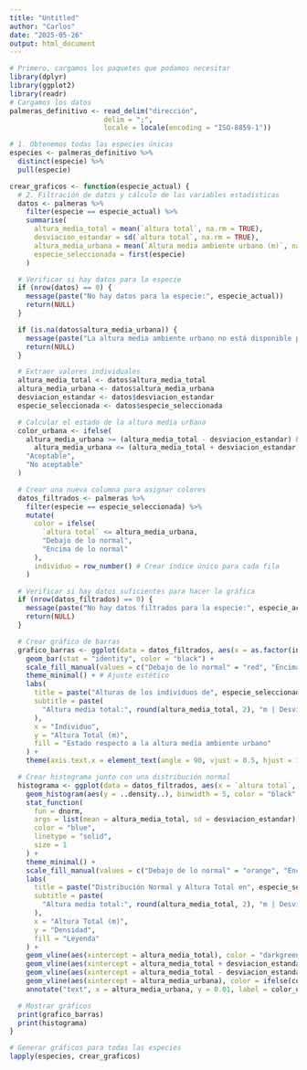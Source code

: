 ---
title: "Untitled"
author: "Carlos"
date: "2025-05-26"
output: html_document
---
```{r}
# Primero, cargamos los paquetes que podamos necesitar
library(dplyr)
library(ggplot2)
library(readr)
# Cargamos los datos
palmeras_definitivo <- read_delim("dirección",
                       delim = ";", 
                       locale = locale(encoding = "ISO-8859-1"))

# 1. Obtenemos todas las especies únicas
especies <- palmeras_definitivo %>%
  distinct(especie) %>%
  pull(especie)

crear_graficos <- function(especie_actual) {
  # 2. Filtración de datos y cálculo de las variables estadísticas
  datos <- palmeras %>%
    filter(especie == especie_actual) %>%
    summarise(
      altura_media_total = mean(`altura total`, na.rm = TRUE),
      desviacion_estandar = sd(`altura total`, na.rm = TRUE),
      altura_media_urbana = mean(`Altura media ambiente urbano (m)`, na.rm = TRUE),
      especie_seleccionada = first(especie)
    )

  # Verificar si hay datos para la especie
  if (nrow(datos) == 0) {
    message(paste("No hay datos para la especie:", especie_actual))
    return(NULL)
  }

  if (is.na(datos$altura_media_urbana)) {
    message(paste("La altura media ambiente urbano no está disponible para la especie:", especie_actual))
    return(NULL)
  }

  # Extraer valores individuales
  altura_media_total <- datos$altura_media_total
  altura_media_urbana <- datos$altura_media_urbana
  desviacion_estandar <- datos$desviacion_estandar
  especie_seleccionada <- datos$especie_seleccionada

  # Calcular el estado de la altura media urbana
  color_urbana <- ifelse(
    altura_media_urbana >= (altura_media_total - desviacion_estandar) &
      altura_media_urbana <= (altura_media_total + desviacion_estandar),
    "Aceptable",
    "No aceptable"
  )

  # Crear una nueva columna para asignar colores
  datos_filtrados <- palmeras %>%
    filter(especie == especie_seleccionada) %>%
    mutate(
      color = ifelse(
        `altura total` <= altura_media_urbana,
        "Debajo de lo normal",
        "Encima de lo normal"
      ),
      individuo = row_number() # Crear índice único para cada fila
    )

  # Verificar si hay datos suficientes para hacer la gráfica
  if (nrow(datos_filtrados) == 0) {
    message(paste("No hay datos filtrados para la especie:", especie_actual))
    return(NULL)
  }

  # Crear gráfico de barras
  grafico_barras <- ggplot(data = datos_filtrados, aes(x = as.factor(individuo), y = `altura total`, fill = color)) +
    geom_bar(stat = "identity", color = "black") +
    scale_fill_manual(values = c("Debajo de lo normal" = "red", "Encima de lo normal" = "blue")) +
    theme_minimal() + # Ajuste estético
    labs(
      title = paste("Alturas de los individuos de", especie_seleccionada),
      subtitle = paste(
        "Altura media total:", round(altura_media_total, 2), "m | Desviación estándar:", round(desviacion_estandar, 2)
      ),
      x = "Individuo",
      y = "Altura Total (m)",
      fill = "Estado respecto a la altura media ambiente urbano"
    ) +
    theme(axis.text.x = element_text(angle = 90, vjust = 0.5, hjust = 1))

  # Crear histograma junto con una distribución normal
  histograma <- ggplot(data = datos_filtrados, aes(x = `altura total`, fill = color)) +
    geom_histogram(aes(y = ..density..), binwidth = 5, color = "black", alpha = 0.7) +
    stat_function(
      fun = dnorm,
      args = list(mean = altura_media_total, sd = desviacion_estandar),
      color = "blue",
      linetype = "solid",
      size = 1
    ) +
    theme_minimal() +
    scale_fill_manual(values = c("Debajo de lo normal" = "orange", "Encima de lo normal" = "skyblue")) +
    labs(
      title = paste("Distribución Normal y Altura Total en", especie_seleccionada),
      subtitle = paste(
        "Altura media total:", round(altura_media_total, 2), "m | Desviación estándar:", round(desviacion_estandar, 2), "m | Altura media ambiente urbano:", round(altura_media_urbana), "m"
      ),
      x = "Altura Total (m)",
      y = "Densidad",
      fill = "Leyenda"
    ) +
    geom_vline(aes(xintercept = altura_media_total), color = "darkgreen", linetype = "solid", size = 1) +
    geom_vline(aes(xintercept = altura_media_total + desviacion_estandar), color = "blue", linetype = "dotted", size = 1) +
    geom_vline(aes(xintercept = altura_media_total - desviacion_estandar), color = "blue", linetype = "dotted", size = 1) +
    geom_vline(aes(xintercept = altura_media_urbana), color = ifelse(color_urbana == "Aceptable", "green", "red"), linetype = "solid", size = 1) +
    annotate("text", x = altura_media_urbana, y = 0.01, label = color_urbana, color = ifelse(color_urbana == "Aceptable", "green", "red"))

  # Mostrar gráficos
  print(grafico_barras)
  print(histograma)
}

# Generar gráficos para todas las especies
lapply(especies, crear_graficos)
```


 
